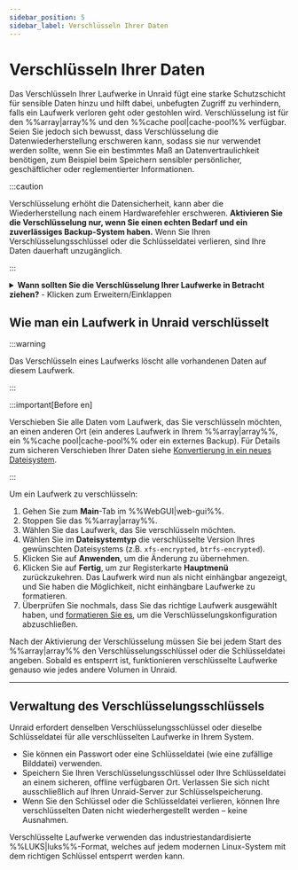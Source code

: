 ```yaml
---
sidebar_position: 5
sidebar_label: Verschlüsseln Ihrer Daten
---
```


# Verschlüsseln Ihrer Daten

Das Verschlüsseln Ihrer Laufwerke in Unraid fügt eine starke Schutzschicht für sensible Daten hinzu und hilft dabei, unbefugten Zugriff zu verhindern, falls ein Laufwerk verloren geht oder gestohlen wird. Verschlüsselung ist für den %%array|array%% und den %%cache pool|cache-pool%% verfügbar. Seien Sie jedoch sich bewusst, dass Verschlüsselung die Datenwiederherstellung erschweren kann, sodass sie nur verwendet werden sollte, wenn Sie ein bestimmtes Maß an Datenvertraulichkeit benötigen, zum Beispiel beim Speichern sensibler persönlicher, geschäftlicher oder reglementierter Informationen.

:::caution

Verschlüsselung erhöht die Datensicherheit, kann aber die Wiederherstellung nach einem Hardwarefehler erschweren. **Aktivieren Sie die Verschlüsselung nur, wenn Sie einen echten Bedarf und ein zuverlässiges Backup-System haben.** Wenn Sie Ihren Verschlüsselungsschlüssel oder die Schlüsseldatei verlieren, sind Ihre Daten dauerhaft unzugänglich.

:::

<details>
  <summary><strong>Wann sollten Sie die Verschlüsselung Ihrer Laufwerke in Betracht ziehen?</strong> - Klicken zum Erweitern/Einklappen</summary>

  - Sie speichern vertrauliche, regulierte oder sensible Daten auf Ihrem Unraid-Server.
  - Sie sind besorgt über Datendiebstahl, falls ein Laufwerk physisch entfernt oder gestohlen wird.
  - Sie müssen die organisatorischen oder gesetzlichen Anforderungen zum Datenschutz erfüllen.

  Wenn Sie Unraid hauptsächlich für Heimmedien oder nicht sensitive Dateien verwenden, ist die Verschlüsselung möglicherweise nicht notwendig und kann die Fehlersuche und Wiederherstellung erschweren.
</details>

## Wie man ein Laufwerk in Unraid verschlüsselt

:::warning

Das Verschlüsseln eines Laufwerks löscht alle vorhandenen Daten auf diesem Laufwerk.

:::

:::important[Before en]

Verschieben Sie alle Daten vom Laufwerk, das Sie verschlüsseln möchten, an einen anderen Ort (ein anderes Laufwerk in Ihrem %%array|array%%, ein %%cache pool|cache-pool%% oder ein externes Backup). Für Details zum sicheren Verschieben Ihrer Daten siehe [Konvertierung in ein neues Dateisystem](../../using-unraid-to/manage-storage/file-systems.mdx#converting-to-a-new-file-system-type).

:::

Um ein Laufwerk zu verschlüsseln:

1. Gehen Sie zum **Main**-Tab im %%WebGUI|web-gui%%.
2. Stoppen Sie das %%array|array%%.
3. Wählen Sie das Laufwerk, das Sie verschlüsseln möchten.
4. Wählen Sie im **Dateisystemtyp** die verschlüsselte Version Ihres gewünschten Dateisystems (z.B. `xfs-encrypted`, `btrfs-encrypted`).
5. Klicken Sie auf **Anwenden**, um die Änderung zu übernehmen.
6. Klicken Sie auf **Fertig**, um zur Registerkarte **Hauptmenü** zurückzukehren. Das Laufwerk wird nun als nicht einhängbar angezeigt, und Sie haben die Möglichkeit, nicht einhängbare Laufwerke zu formatieren.
7. Überprüfen Sie nochmals, dass Sie das richtige Laufwerk ausgewählt haben, und [formatieren Sie es](../../using-unraid-to/manage-storage/file-systems.mdx#creating-a-file-system-formatting), um die Verschlüsselungskonfiguration abzuschließen.

Nach der Aktivierung der Verschlüsselung müssen Sie bei jedem Start des %%array|array%% den Verschlüsselungsschlüssel oder die Schlüsseldatei angeben. Sobald es entsperrt ist, funktionieren verschlüsselte Laufwerke genauso wie jedes andere Volumen in Unraid.

---

## Verwaltung des Verschlüsselungsschlüssels

Unraid erfordert denselben Verschlüsselungsschlüssel oder dieselbe Schlüsseldatei für alle verschlüsselten Laufwerke in Ihrem System.

- Sie können ein Passwort oder eine Schlüsseldatei (wie eine zufällige Bilddatei) verwenden.
- Speichern Sie Ihren Verschlüsselungsschlüssel oder Ihre Schlüsseldatei an einem sicheren, offline verfügbaren Ort. Verlassen Sie sich nicht ausschließlich auf Ihren Unraid-Server zur Schlüsselspeicherung.
- Wenn Sie den Schlüssel oder die Schlüsseldatei verlieren, können Ihre verschlüsselten Daten nicht wiederhergestellt werden – keine Ausnahmen.

Verschlüsselte Laufwerke verwenden das industriestandardisierte %%LUKS|luks%%-Format, welches auf jedem modernen Linux-System mit dem richtigen Schlüssel entsperrt werden kann.
